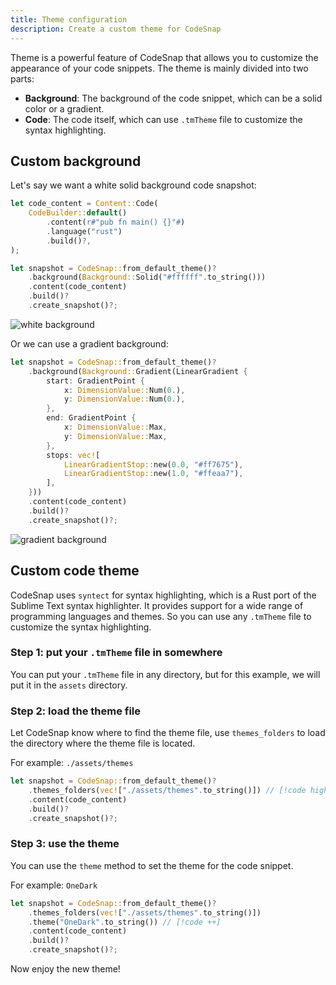 ```yaml
---
title: Theme configuration
description: Create a custom theme for CodeSnap
---
```


Theme is a powerful feature of CodeSnap that allows you to customize the appearance of your code snippets. The theme is mainly divided into two parts:

- **Background**: The background of the code snippet, which can be a solid color or a gradient.
- **Code**: The code itself, which can use `.tmTheme` file to customize the syntax highlighting.

## Custom background

Let's say we want a white solid background code snapshot:

```rust
let code_content = Content::Code(
    CodeBuilder::default()
        .content(r#"pub fn main() {}"#)
        .language("rust")
        .build()?,
);

let snapshot = CodeSnap::from_default_theme()?
    .background(Background::Solid("#ffffff".to_string()))
    .content(code_content)
    .build()?
    .create_snapshot()?;
```

![white background](./white-background.png)

Or we can use a gradient background:

```rust
let snapshot = CodeSnap::from_default_theme()?
    .background(Background::Gradient(LinearGradient {
        start: GradientPoint {
            x: DimensionValue::Num(0.),
            y: DimensionValue::Num(0.),
        },
        end: GradientPoint {
            x: DimensionValue::Max,
            y: DimensionValue::Max,
        },
        stops: vec![
            LinearGradientStop::new(0.0, "#ff7675"),
            LinearGradientStop::new(1.0, "#ffeaa7"),
        ],
    }))
    .content(code_content)
    .build()?
    .create_snapshot()?;
```

![gradient background](./gradient.jpg)

## Custom code theme

CodeSnap uses `syntect` for syntax highlighting, which is a Rust port of the Sublime Text syntax highlighter. It provides support for a wide range of programming languages and themes.
So you can use any `.tmTheme` file to customize the syntax highlighting.

### Step 1: put your `.tmTheme` file in somewhere

You can put your `.tmTheme` file in any directory, but for this example, we will put it in the `assets` directory.

### Step 2: load the theme file

Let CodeSnap know where to find the theme file, use `themes_folders` to load the directory where the theme file is located.

For example: `./assets/themes`

```rust
let snapshot = CodeSnap::from_default_theme()?
    .themes_folders(vec!["./assets/themes".to_string()]) // [!code highlight]
    .content(code_content)
    .build()?
    .create_snapshot()?;
```

### Step 3: use the theme

You can use the `theme` method to set the theme for the code snippet.

For example: `OneDark`

```rust
let snapshot = CodeSnap::from_default_theme()?
    .themes_folders(vec!["./assets/themes".to_string()])
    .theme("OneDark".to_string()) // [!code ++]
    .content(code_content)
    .build()?
    .create_snapshot()?;
```

Now enjoy the new theme!

